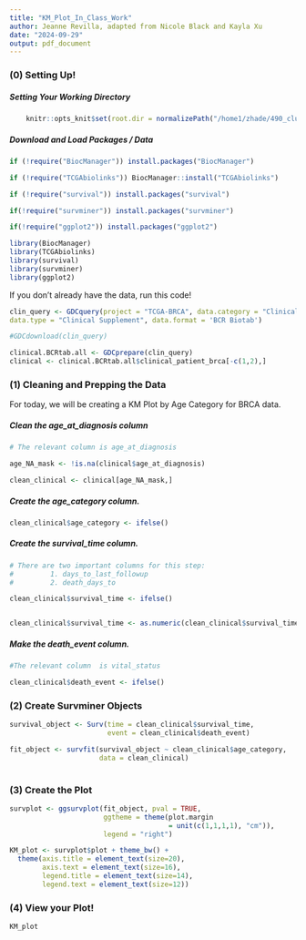 ---
title: "KM_Plot_In_Class_Work"
author: Jeanne Revilla, adapted from Nicole Black and Kayla Xu
date: "2024-09-29"
output: pdf_document
---

### (0) Setting Up!

##### Setting Your Working Directory
```{r setup}
    
    knitr::opts_knit$set(root.dir = normalizePath("/home1/zhade/490_cluster/analysis_data")) 
```

##### Download and Load Packages / Data
```{r}

if (!require("BiocManager")) install.packages("BiocManager")

if (!require("TCGAbiolinks")) BiocManager::install("TCGAbiolinks")

if (!require("survival")) install.packages("survival")

if(!require("survminer")) install.packages("survminer")

if(!require("ggplot2")) install.packages("ggplot2")

library(BiocManager) 
library(TCGAbiolinks)
library(survival)
library(survminer)
library(ggplot2)
```

If you don't already have the data, run this code!
```{r}
clin_query <- GDCquery(project = "TCGA-BRCA", data.category = "Clinical",
data.type = "Clinical Supplement", data.format = 'BCR Biotab')

#GDCdownload(clin_query)

clinical.BCRtab.all <- GDCprepare(clin_query)
clinical <- clinical.BCRtab.all$clinical_patient_brca[-c(1,2),]
```


### (1) Cleaning and Prepping the Data
For today, we will be creating a KM Plot by Age Category for BRCA data.

##### Clean the age_at_diagnosis column
```{r}
# The relevant column is age_at_diagnosis

age_NA_mask <- !is.na(clinical$age_at_diagnosis)

clean_clinical <- clinical[age_NA_mask,]

```

##### Create the age_category column. 
```{r}
clean_clinical$age_category <- ifelse()

```

##### Create the survival_time column.
```{r}
# There are two important columns for this step:
#         1. days_to_last_followup
#         2. death_days_to

clean_clinical$survival_time <- ifelse()


clean_clinical$survival_time <- as.numeric(clean_clinical$survival_time)

```

##### Make the death_event column.
```{r}
#The relevant column  is vital_status

clean_clinical$death_event <- ifelse()

```


### (2) Create Survminer Objects
```{r}
survival_object <- Surv(time = clean_clinical$survival_time, 
                        event = clean_clinical$death_event)

fit_object <- survfit(survival_object ~ clean_clinical$age_category, 
                      data = clean_clinical)
  
```


### (3) Create the Plot
```{r}
survplot <- ggsurvplot(fit_object, pval = TRUE,
                       ggtheme = theme(plot.margin 
                                       = unit(c(1,1,1,1), "cm")), 
                       legend = "right")

KM_plot <- survplot$plot + theme_bw() + 
  theme(axis.title = element_text(size=20),
        axis.text = element_text(size=16),
        legend.title = element_text(size=14),
        legend.text = element_text(size=12))

```


### (4) View your Plot!
```{r}
KM_plot

```


